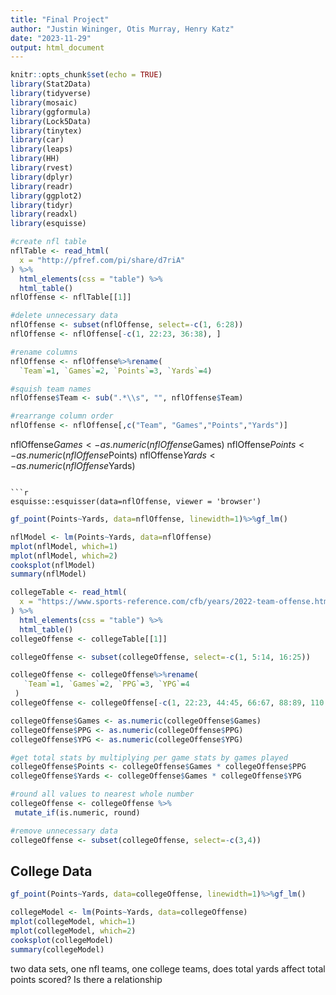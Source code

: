 ```yaml
---
title: "Final Project"
author: "Justin Wininger, Otis Murray, Henry Katz"
date: "2023-11-29"
output: html_document
---
```


```r
knitr::opts_chunk$set(echo = TRUE)
library(Stat2Data)
library(tidyverse)
library(mosaic)
library(ggformula)
library(Lock5Data)
library(tinytex)
library(car)
library(leaps)
library(HH)
library(rvest)
library(dplyr)
library(readr)
library(ggplot2)
library(tidyr)
library(readxl)
library(esquisse)
```


```r
#create nfl table
nflTable <- read_html(
  x = "http://pfref.com/pi/share/d7riA"
) %>%
  html_elements(css = "table") %>%
  html_table()
nflOffense <- nflTable[[1]]

#delete unnecessary data
nflOffense <- subset(nflOffense, select=-c(1, 6:28))
nflOffense <- nflOffense[-c(1, 22:23, 36:38), ]

#rename columns 
nflOffense <- nflOffense%>%rename(
  `Team`=1, `Games`=2, `Points`=3, `Yards`=4)

#squish team names
nflOffense$Team <- sub(".*\\s", "", nflOffense$Team)

#rearrange column order
nflOffense <- nflOffense[,c("Team", "Games","Points","Yards")]
```

nflOffense$Games <- as.numeric(nflOffense$Games)
nflOffense$Points <- as.numeric(nflOffense$Points)
nflOffense$Yards <- as.numeric(nflOffense$Yards)
```

```r
esquisse::esquisser(data=nflOffense, viewer = 'browser')
```


```r
gf_point(Points~Yards, data=nflOffense, linewidth=1)%>%gf_lm()
```

```r
nflModel <- lm(Points~Yards, data=nflOffense)
mplot(nflModel, which=1)
mplot(nflModel, which=2)
cooksplot(nflModel)
summary(nflModel)
```




```r
collegeTable <- read_html(
  x = "https://www.sports-reference.com/cfb/years/2022-team-offense.html"
) %>%
  html_elements(css = "table") %>%
  html_table()
collegeOffense <- collegeTable[[1]]

collegeOffense <- subset(collegeOffense, select=-c(1, 5:14, 16:25))

collegeOffense <- collegeOffense%>%rename(
   `Team`=1, `Games`=2, `PPG`=3, `YPG`=4
 )
collegeOffense <- collegeOffense[-c(1, 22:23, 44:45, 66:67, 88:89, 110:111, 132:133),]

collegeOffense$Games <- as.numeric(collegeOffense$Games)
collegeOffense$PPG <- as.numeric(collegeOffense$PPG)
collegeOffense$YPG <- as.numeric(collegeOffense$YPG)

#get total stats by multiplying per game stats by games played
collegeOffense$Points <- collegeOffense$Games * collegeOffense$PPG
collegeOffense$Yards <- collegeOffense$Games * collegeOffense$YPG

#round all values to nearest whole number
collegeOffense <- collegeOffense %>% 
 mutate_if(is.numeric, round)

#remove unnecessary data
collegeOffense <- subset(collegeOffense, select=-c(3,4))
```

## College Data

```r
gf_point(Points~Yards, data=collegeOffense, linewidth=1)%>%gf_lm()
```

```r
collegeModel <- lm(Points~Yards, data=collegeOffense)
mplot(collegeModel, which=1)
mplot(collegeModel, which=2)
cooksplot(collegeModel)
summary(collegeModel)
```



two data sets, one nfl teams, one college teams, does total yards affect total points scored? Is there a relationship